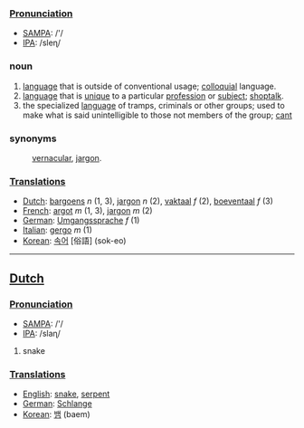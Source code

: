 ===[[Pronunciation]]===
*[[w:SAMPA|SAMPA]]: /'/
*[[w:IPA|IPA]]: /sleɳ/

===noun===
#[[language]] that is outside of conventional usage; [[colloquial]] language.
#[[language]] that is [[unique]] to a particular [[profession]] or [[subject]]; [[shoptalk]].
#the specialized [[language]] of tramps, criminals or other groups; used to make what is said unintelligible to those not members of the group; [[cant]]
===synonyms===
:[[vernacular]], [[jargon]].

===[[Translation]]s===
*[[Dutch]]: [[bargoens]] ''n'' (1, 3), [[jargon]] ''n'' (2), [[vaktaal]] ''f'' (2), [[boeventaal]] ''f'' (3)
*[[French]]: [[argot]] ''m'' (1, 3), [[jargon]] ''m'' (2)
*[[German]]: [[Umgangssprache]] ''f'' (1)
*[[Italian]]: [[gergo]] ''m'' (1)
*[[Korean]]: [[속어]] [俗語] (sok-eo)

----

==[[Dutch]]==

===[[Pronunciation]]===
*[[w:SAMPA|SAMPA]]: /'/
*[[w:IPA|IPA]]: /slaɳ/

# snake

===[[Translation]]s===
*[[English]]: [[snake]], [[serpent]]
*[[German]]: [[Schlange]]
*[[Korean]]: [[뱀]] (baem)